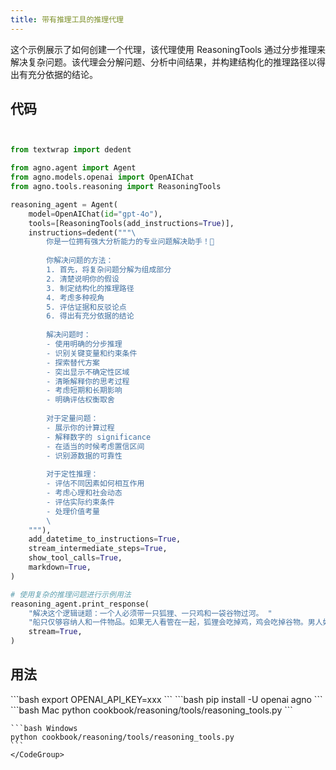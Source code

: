 ```yaml
---
title: 带有推理工具的推理代理
---
```


这个示例展示了如何创建一个代理，该代理使用 ReasoningTools 通过分步推理来解决复杂问题。该代理会分解问题、分析中间结果，并构建结构化的推理路径以得出有充分依据的结论。


## 代码

```python cookbook/reasoning/tools/reasoning_tools.py


from textwrap import dedent

from agno.agent import Agent
from agno.models.openai import OpenAIChat
from agno.tools.reasoning import ReasoningTools

reasoning_agent = Agent(
    model=OpenAIChat(id="gpt-4o"),
    tools=[ReasoningTools(add_instructions=True)],
    instructions=dedent("""\
        你是一位拥有强大分析能力的专业问题解决助手！🧠
        
        你解决问题的方法：
        1. 首先，将复杂问题分解为组成部分
        2. 清楚说明你的假设
        3. 制定结构化的推理路径
        4. 考虑多种视角
        5. 评估证据和反驳论点
        6. 得出有充分依据的结论
        
        解决问题时：
        - 使用明确的分步推理
        - 识别关键变量和约束条件
        - 探索替代方案
        - 突出显示不确定性区域
        - 清晰解释你的思考过程
        - 考虑短期和长期影响
        - 明确评估权衡取舍
        
        对于定量问题：
        - 展示你的计算过程
        - 解释数字的 significance
        - 在适当的时候考虑置信区间
        - 识别源数据的可靠性
        
        对于定性推理：
        - 评估不同因素如何相互作用
        - 考虑心理和社会动态
        - 评估实际约束条件
        - 处理价值考量
        \
    """),
    add_datetime_to_instructions=True,
    stream_intermediate_steps=True,
    show_tool_calls=True,
    markdown=True,
)

# 使用复杂的推理问题进行示例用法
reasoning_agent.print_response(
    "解决这个逻辑谜题：一个人必须带一只狐狸、一只鸡和一袋谷物过河。 "
    "船只仅够容纳人和一件物品。如果无人看管在一起，狐狸会吃掉鸡，鸡会吃掉谷物。男人如何才能安全地将所有东西都运过去？",
    stream=True,
)


```



## 用法

<Steps>
  <Snippet file="create-venv-step.mdx" />

  <Step title="设置你的 API 密钥">
    ```bash
    export OPENAI_API_KEY=xxx
    ```
  </Step>

  <Step title="安装库">
    ```bash
    pip install -U openai agno
    ```
  </Step>

  <Step title="运行示例">
    <CodeGroup>
    ```bash Mac
    python cookbook/reasoning/tools/reasoning_tools.py
    ```

    ```bash Windows
    python cookbook/reasoning/tools/reasoning_tools.py
    ```
    </CodeGroup>
  </Step>
</Steps>